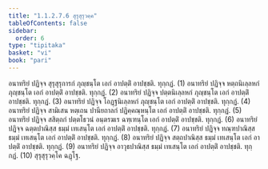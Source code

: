 ```yaml
---
title: "1.1.2.7.6 สุรุสุรุวคฺค"
tableOfContents: false
sidebar:
  order: 6
type: "tipitaka"
basket: "vi"
book: "pari"
---
```



<DynamicBreadcrumb />

<Division number="180" book="pari">

<Paragraph number="546" book="pari">
อนาทริยํ ปฏิจฺจ สุรุสุรุการกํ ภุญฺชนฺโต เอกํ อาปตฺติํ อาปชฺชติ. ทุกฺกฏํ. (1)
</Paragraph>

<Paragraph number="547" book="pari">
อนาทริยํ ปฏิจฺจ หตฺถนิเลฺลหกํ ภุญฺชนฺโต เอกํ อาปตฺติํ อาปชฺชติ. ทุกฺกฏํ. (2)
</Paragraph>

<Paragraph number="548" book="pari">
อนาทริยํ ปฏิจฺจ ปตฺตนิเลฺลหกํ ภุญฺชนฺโต เอกํ อาปตฺติํ อาปชฺชติ. ทุกฺกฏํ. (3)
</Paragraph>

<Paragraph number="549" book="pari">
อนาทริยํ ปฏิจฺจ โอฏฺฐนิเลฺลหกํ ภุญฺชนฺโต เอกํ อาปตฺติํ อาปชฺชติ. ทุกฺกฏํ. (4)
</Paragraph>

<Paragraph number="550" book="pari">
อนาทริยํ ปฏิจฺจ สามิเสน หตฺเถน ปานียถาลกํ ปฏิคฺคณฺหนฺโต เอกํ อาปตฺติํ อาปชฺชติ. ทุกฺกฏํ. (5)
</Paragraph>

<Paragraph number="551" book="pari">
อนาทริยํ ปฏิจฺจ สสิตฺถกํ ปตฺตโธวนํ อนฺตรฆเร ฉฑฺเฑนฺโต เอกํ อาปตฺติํ อาปชฺชติ. ทุกฺกฏํ. (6)
</Paragraph>

<Paragraph number="552" book="pari">
อนาทริยํ ปฏิจฺจ ฉตฺตปาณิสฺส ธมฺมํ เทเสนฺโต เอกํ อาปตฺติํ อาปชฺชติ. ทุกฺกฏํ. (7)
</Paragraph>

<Paragraph number="553" book="pari">
อนาทริยํ ปฏิจฺจ ทณฺฑปาณิสฺส ธมฺมํ เทเสนฺโต เอกํ อาปตฺติํ อาปชฺชติ. ทุกฺกฏํ. (8)
</Paragraph>

<Paragraph number="554" book="pari">
อนาทริยํ ปฏิจฺจ สตฺถปาณิสฺส ธมฺมํ เทเสนฺโต เอกํ อาปตฺติํ อาปชฺชติ. ทุกฺกฏํ. (9)
</Paragraph>

<Paragraph number="555" book="pari">
อนาทริยํ ปฏิจฺจ อาวุธปาณิสฺส ธมฺมํ เทเสนฺโต เอกํ อาปตฺติํ อาปชฺชติ. ทุกฺกฏํ. (10)

</Paragraph>
</Division>

<Paragraph number="556" type="center" book="pari">
สุรุสุรุวคฺโค ฉฏฺโฐ.
</Paragraph>